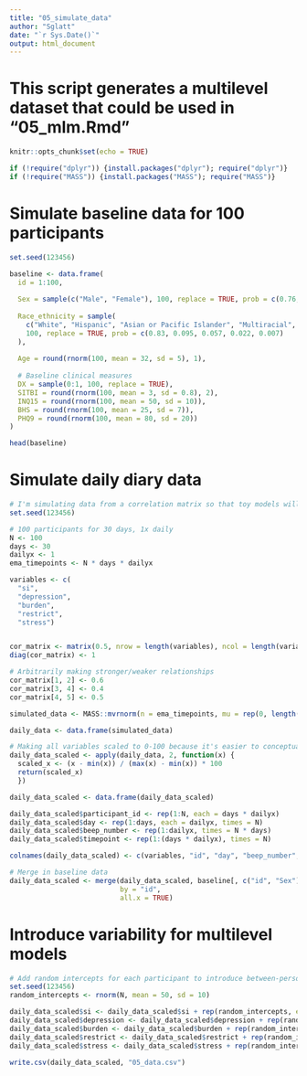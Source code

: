 ```yaml
---
title: "05_simulate_data"
author: "Sglatt"
date: "`r Sys.Date()`"
output: html_document
---
```


# This script generates a multilevel dataset that could be used in "05_mlm.Rmd"
```r
knitr::opts_chunk$set(echo = TRUE)
```

```r
if (!require("dplyr")) {install.packages("dplyr"); require("dplyr")} 
if (!require("MASS")) {install.packages("MASS"); require("MASS")} 
```

# Simulate baseline data for 100 participants 
```r
set.seed(123456) 

baseline <- data.frame(
  id = 1:100,
  
  Sex = sample(c("Male", "Female"), 100, replace = TRUE, prob = c(0.76, 0.24)),
  
  Race_ethnicity = sample(
    c("White", "Hispanic", "Asian or Pacific Islander", "Multiracial", "Not Listed"),
    100, replace = TRUE, prob = c(0.83, 0.095, 0.057, 0.022, 0.007)
  ),
  
  Age = round(rnorm(100, mean = 32, sd = 5), 1),
  
  # Baseline clinical measures
  DX = sample(0:1, 100, replace = TRUE),
  SITBI = round(rnorm(100, mean = 3, sd = 0.8), 2),
  INQ15 = round(rnorm(100, mean = 50, sd = 10)),
  BHS = round(rnorm(100, mean = 25, sd = 7)),
  PHQ9 = round(rnorm(100, mean = 80, sd = 20))
)

head(baseline)
```

# Simulate daily diary data
```r
# I'm simulating data from a correlation matrix so that toy models will work 
set.seed(123456)

# 100 participants for 30 days, 1x daily
N <- 100
days <- 30
dailyx <- 1
ema_timepoints <- N * days * dailyx

variables <- c(
  "si",
  "depression",
  "burden", 
  "restrict", 
  "stress")


cor_matrix <- matrix(0.5, nrow = length(variables), ncol = length(variables))  
diag(cor_matrix) <- 1  

# Arbitrarily making stronger/weaker relationships
cor_matrix[1, 2] <- 0.6    
cor_matrix[3, 4] <- 0.4    
cor_matrix[4, 5] <- 0.5    

simulated_data <- MASS::mvrnorm(n = ema_timepoints, mu = rep(0, length(variables)), Sigma = cor_matrix)

daily_data <- data.frame(simulated_data)

# Making all variables scaled to 0-100 because it's easier to conceptualize
daily_data_scaled <- apply(daily_data, 2, function(x) {
  scaled_x <- (x - min(x)) / (max(x) - min(x)) * 100
  return(scaled_x)
  })

daily_data_scaled <- data.frame(daily_data_scaled)

daily_data_scaled$participant_id <- rep(1:N, each = days * dailyx)
daily_data_scaled$day <- rep(1:days, each = dailyx, times = N)
daily_data_scaled$beep_number <- rep(1:dailyx, times = N * days)  
daily_data_scaled$timepoint <- rep(1:(days * dailyx), times = N)

colnames(daily_data_scaled) <- c(variables, "id", "day", "beep_number", "timepoint")

# Merge in baseline data
daily_data_scaled <- merge(daily_data_scaled, baseline[, c("id", "Sex")], 
                           by = "id", 
                           all.x = TRUE)
```

# Introduce variability for multilevel models
```r
# Add random intercepts for each participant to introduce between-person variance
set.seed(123456)
random_intercepts <- rnorm(N, mean = 50, sd = 10)  

daily_data_scaled$si <- daily_data_scaled$si + rep(random_intercepts, each = days)
daily_data_scaled$depression <- daily_data_scaled$depression + rep(random_intercepts, each = days)
daily_data_scaled$burden <- daily_data_scaled$burden + rep(random_intercepts, each = days)
daily_data_scaled$restrict <- daily_data_scaled$restrict + rep(random_intercepts, each = days)
daily_data_scaled$stress <- daily_data_scaled$stress + rep(random_intercepts, each = days)
```

```r
write.csv(daily_data_scaled, "05_data.csv")
```
